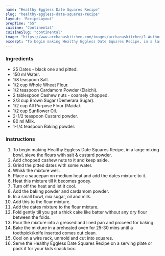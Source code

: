 ---
name: "Healthy Eggless Date Squares Recipe"
slug: "healthy-eggless-date-squares-recipe"
layout: 'RecipeLayout'
prepTime: "55"
cuisine: "Continental"
cuisineSlug: "continental"
image: "https://www.archanaskitchen.com/images/archanaskitchen/1-Author/Kalyani_S/Healthy_Eggless_Date_Squares_Recipe-1.jpg"
excerpt: "To begin making Healthy Eggless Date Squares Recipe, in a large mixing bowl, sieve the flours with salt  custard powder"
---

### Ingredients

- 25 Dates - black one and pitted.
- 150 ml Water.
- 1/8 teaspoon Salt.
- 1/2 cup Whole Wheat Flour.
- 1/2 teaspoon Cardamom Powder (Elaichi).
- 2 tablespoon Cashew nuts - coarsely chopped.
- 2/3 cup Brown Sugar (Demerara Sugar).
- 1/2 cup All Purpose Flour (Maida).
- 1/2 cup Sunflower Oil.
- 2-1/2 teaspoon Custard powder.
- 80 ml Milk.
- 1-1/4 teaspoon Baking powder.

### Instructions

1. To begin making Healthy Eggless Date Squares Recipe, in a large mixing bowl, sieve the flours with salt & custard powder.
1. Add chopped cashew nuts to it and keep aside.
1. Grind the pitted dates with some water.
1. Whisk the mixture well.
1. Place a saucepan on medium heat and add the dates mixture to it.
1. Heat this mixture till it becomes gooey.
1. Turn off the heat and let it cool.
1. Add the baking powder and cardamom powder.
1. In a small bowl, mix sugar, oil and milk.
1. Add this to the flour mixture.
1. Add the dates mixture to the flour mixture.
1. Fold gently till you get a thick cake like batter without any dry flour between the folds.
1. Pour the mixture into a greased and lined pan and proceed for baking.
1. Bake the mixture in a preheated oven for 25-30 mins until a toothpick/knife inserted comes out clean.
1. Cool on a wire rack, unmold and cut into squares.
1. Serve the Healthy Eggless Date Squares Recipe on a serving plate or pack it for your kids snack box.
